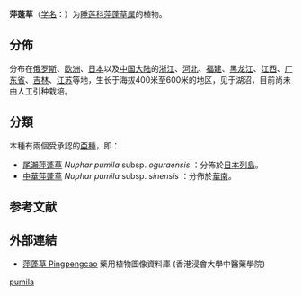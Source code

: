 {{Speciesbox
| status = LC
| status_system = IUCN3.1
| status ref ={{r|IUCN}}
| image =Nuphar pumilum2.jpg
| taxon = Nuphar pumila
| authority = ([[Timm|Timm]]) [[DC.|DC.]], 1999
| subdivision =*[[尾瀨萍蓬草|尾瀨萍蓬草]] ''N. p.'' subsp. ''oguraensis''
*[[中華萍蓬草|中華萍蓬草]] ''N. p.'' subsp. ''sinensis''
| synonym ref ={{r|powo}}
| synonyms = {{collapsible list|
*''Nenuphar pumila'' {{small|(Timm) [[Bluff|Bluff]] & [[Fingerh.|Fingerh.]], 1825}}
*贵州萍蓬草 ''Nuphar bornetii'' {{small|[[H.Lév.|H.Lév.]] & [[Vaniot|Vaniot]], 1907}}
*''Nuphar centricavata'' {{small|[[J.Schust.|J.Schust.]], 1905}}
*''Nuphar jurana'' {{small|[[Magnin|Magnin]], 1894}}
*''Nuphar lutea'' subsp. ''pumila'' {{small|(Timm) [[Beal|Beal]], 1956}}
*''Nuphar lutea'' var. ''pumila'' {{small|(Timm) [[A.Gray|A.Gray]], 1867}}
*''Nuphar minor'' {{small|[[Dumort.|Dumort.]], 1827}}
*''Nuphar ozeensis'' {{small|[[Miki|Miki]], 1937}}
*''Nuphar pumila'' f. ''rubro-ovaria'' {{small|[[Koji_Ito|Koji Ito]] ex [[Hideki_Takah.|Hideki Takah.]], [[M.Yamaz.|M.Yamaz.]] & [[J.Sasaki|J.Sasaki]], 2005}}
*''Nuphar shimadae'' {{small|[[Hayata|Hayata]], 1916}}
*''Nuphar subpumila'' {{small|Miki, 1937}}
*''Nymphaea lutea'' var. ''pumila'' {{small|Timm, 1795}}
*''Nymphaea pumila'' {{small|(Timm) [[Hoffm.|Hoffm.]], 1800}}
*''Nymphozanthus centricavatus'' {{small|(J.Schust.) [[Fernald|Fernald]], 1919}}
*''Nymphozanthus juranus'' {{small|(Magnin) Fernald, 1919}}
*''Nymphozanthus pumilus'' {{small|(Timm) Fernald, 1919}}
 }}
}}

'''萍蓬草'''（[[学名|学名]]：{{lang|la|''Nuphar pumila''}}）为[[睡莲科|睡莲科]][[萍蓬草属|萍蓬草属]]的植物。{{r|IUCN|powo|bioinfo}}

==分佈==
分布在[[俄罗斯|俄罗斯]]、[[欧洲|欧洲]]、[[日本|日本]]以及[[中国大陆|中国大陆]]的[[浙江|浙江]]、[[河北|河北]]、[[福建|福建]]、[[黑龙江|黑龙江]]、[[江西|江西]]、[[广东省|广东省]]、[[吉林|吉林]]、[[江苏|江苏]]等地，生长于海拔400米至600米的地区，见于湖沼，目前尚未由人工引种栽培。{{r|IUCN|powo|bioinfo}}

==分類==
本種有兩個受承認的[[亞種|亞種]]{{r|powo}}，即：
*[[尾瀨萍蓬草|尾瀨萍蓬草]] ''Nuphar pumila'' subsp. ''oguraensis'' {{small|([[Miki|Miki]]) [[Padgett|Padgett]]}}：分佈於[[日本列島|日本列島]]。
*[[中華萍蓬草|中華萍蓬草]] ''Nuphar pumila'' subsp. ''sinensis'' {{small|([[Hand.-Mazz.|Hand.-Mazz.]]) Padgett}}：分佈於[[華南|華南]]。

== 参考文献 ==
{{reflist|refs=
<ref name="bioinfo">{{cite web| url =http://www.bioinfo.cn/db05/KmzwSpecies.php?action=view&id=13144| title =萍蓬草| work =《中国高等植物数据库全库》| publisher =中国科学院微生物研究所| author =昆明植物研究所| accessdate =2009-02-24| deadurl =yes| archiveurl =https://web.archive.org/web/20160305040010/http://www.bioinfo.cn/db05/KmzwSpecies.php?action=view&id=13144| archivedate =2016-03-05}}</ref>
<ref name="powo">{{cite web |title=''Nuphar pumila'' (Timm) DC. |url=http://www.plantsoftheworldonline.org/taxon/urn:lsid:ipni.org:names:605460-1 |website=''Plants of the World Online'' |publisher=Kew Science |accessdate=2020-11-09 |language=en |archive-date=2020-10-12 |archive-url=https://web.archive.org/web/20201012004904/http://www.plantsoftheworldonline.org/taxon/urn:lsid:ipni.org:names:605460-1 |dead-url=no }}</ref>
<ref name="IUCN">Maiz-Tome, L. 2016. ''Nuphar pumila''. ''The IUCN Red List of Threatened Species'' 2016: e.T167888A1179645. https://dx.doi.org/10.2305/IUCN.UK.2016-1.RLTS.T167888A1179645.en. Downloaded on 09 November 2020.</ref>
}}

==外部連結==		
* [http://libproject.hkbu.edu.hk/was40/detail?lang=ch&channelid=1288&searchword=herb_id=D00866 萍蓬草 Pingpengcao] {{Wayback|url=http://libproject.hkbu.edu.hk/was40/detail?lang=ch&channelid=1288&searchword=herb_id=D00866 |date=20160304095158 }} 藥用植物圖像資料庫 (香港浸會大學中醫藥學院) {{zh-hant}}{{en}}
{{Taxonbar|from=Q149337}}

{{植物小作品}}
[[Category:萍蓬草属|pumila]]